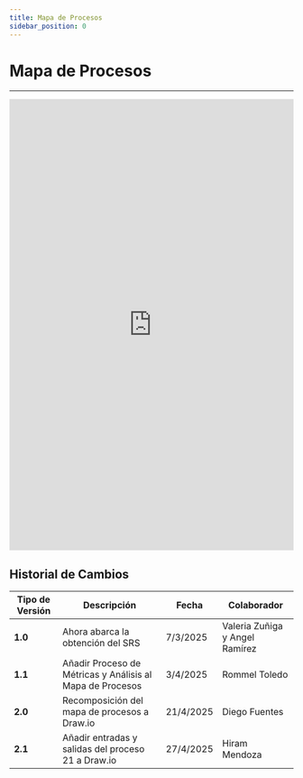 ```yaml
---
title: Mapa de Procesos
sidebar_position: 0
---
```


# Mapa de Procesos

---

<iframe frameborder="0" style={{ borderRadius: '1em' }} width="100%" height="800em" src="https://viewer.diagrams.net/?tags=%7B%7D&lightbox=1&target=blank&highlight=0000ff&edit=https%3A%2F%2Fapp.diagrams.net%2F%23G1gNv3xNEDJ-UKdilt6gbXmDiESBzK3EYs%23%257B%2522pageId%2522%253A%2522IxfCauMK2ys_PIakc3Fy%2522%257D&layers=1&nav=1&title=Mapa%20de%20procesos%20Code%26Co.drawio&dark=auto#Uhttps%3A%2F%2Fdrive.google.com%2Fuc%3Fid%3D1gNv3xNEDJ-UKdilt6gbXmDiESBzK3EYs%26export%3Ddownload"></iframe>



## Historial de Cambios

| **Tipo de Versión** | **Descripción**                               | **Fecha** | **Colaborador**                 |
| ------------------- | --------------------------------------------- | --------- | ------------------------------- |
| **1.0**             | Ahora abarca la obtención del SRS   | 7/3/2025  | Valeria Zuñiga y Angel Ramírez |
| **1.1**             | Añadir Proceso de Métricas y Análisis al Mapa de Procesos | 3/4/2025  | Rommel Toledo      |
| **2.0**             | Recomposición del mapa de procesos a Draw.io | 21/4/2025  | Diego Fuentes      |
| **2.1**             | Añadir entradas y salidas del proceso 21 a Draw.io | 27/4/2025  | Hiram Mendoza     |